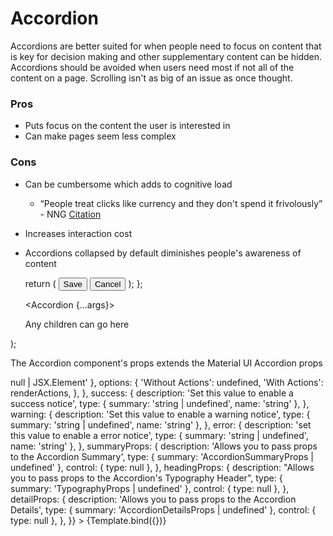
<Meta title="Components/Accordion" component={Accordion} />

# Accordion

Accordions are better suited for when people need to focus on content that is key for decision making and other supplementary content can be hidden. Accordions should be avoided when users need most if not all of the content on a page. Scrolling isn't as big of an issue as once thought.

### Pros

- Puts focus on the content the user is interested in
- Can make pages seem less complex

### Cons

- Can be cumbersome which adds to cognitive load
  - “People treat clicks like currency and they don't spend it frivolously” - NNG [Citation](https://www.nngroup.com/articles/clickable-elements/)
- Increases interaction cost
- Accordions collapsed by default diminishes people's awareness of content

  return (
    <ActionsPanel>
      <Button buttonType="primary">Save</Button>
      <Button buttonType="secondary">Cancel</Button>
    </ActionsPanel>
  );
};

  <Accordion {...args}>
    <p>Any children can go here</p>
  </Accordion>
);

The Accordion component's props extends the Material UI Accordion props

<Canvas>
  <Story
    name="Accordion"
    args={{
      heading: 'This is an Accordion',
      defaultExpanded: undefined,
      expanded: undefined,
      headingNumberCount: undefined,
      actions: undefined,
      success: undefined,
      warning: undefined,
      error: undefined,
    }}
    argTypes={{
      heading: {
        description: 'The header for the Accordion',
        type: { summary: 'string | React.ReactNode', required: true },
      },
      defaultExpanded: {
        description: 'Should the Accordion be expanded by default',
        type: { summary: 'boolean', name: 'boolean' },
      },
      expanded: {
        description:
          'Allows you to control the Accordion state from outside the component',
        type: { summary: 'boolean', name: 'boolean' },
      },
      headingNumberCount: {
        description: 'Displayed a number in the heading of the Accordion',
        type: { summary: 'number | undefined', name: 'number' },
      },
      actions: {
        description:
          'Include an `ActionsPanel` to place action buttons at the bottom of the expanded Accordion',
        type: { summary: '(props: AccordionProps) => null | JSX.Element' },
        options: {
          'Without Actions': undefined,
          'With Actions': renderActions,
        },
      },
      success: {
        description: 'Set this value to enable a success notice',
        type: { summary: 'string | undefined', name: 'string' },
      },
      warning: {
        description: 'Set this value to enable a warning notice',
        type: { summary: 'string | undefined', name: 'string' },
      },
      error: {
        description: 'set this value to enable a error notice',
        type: { summary: 'string | undefined', name: 'string' },
      },
      summaryProps: {
        description: 'Allows you to pass props to the Accordion Summary',
        type: { summary: 'AccordionSummaryProps | undefined' },
        control: { type: null },
      },
      headingProps: {
        description:
          "Allows you to pass props to the Accordion's Typography Header",
        type: { summary: 'TypographyProps | undefined' },
        control: { type: null },
      },
      detailProps: {
        description: 'Allows you to pass props to the Accordion Details',
        type: { summary: 'AccordionDetailsProps | undefined' },
        control: { type: null },
      },
    }}
  >
    {Template.bind({})}
  </Story>
</Canvas>

<ArgsTable story="Accordion" sort="requiredFirst"/>
